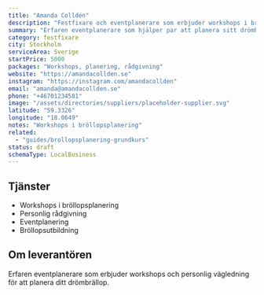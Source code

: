 ```yaml
---
title: "Amanda Colldén"
description: "Festfixare och eventplanerare som erbjuder workshops i bröllopsplanering."
summary: "Erfaren eventplanerare som hjälper par att planera sitt drömbrällop med workshops och personlig vägledning."
category: festfixare
city: Stockholm
serviceArea: Sverige
startPrice: 5000
packages: "Workshops, planering, rådgivning"
website: "https://amandacollden.se"
instagram: "https://instagram.com/amandacollden"
email: "amanda@amandacollden.se"
phone: "+46701234581"
image: "/assets/directories/suppliers/placeholder-supplier.svg"
latitude: "59.3326"
longitude: "18.0649"
notes: "Workshops i bröllopsplanering"
related:
  - "guides/brollopsplanering-grundkurs"
status: draft
schemaType: LocalBusiness
---
```


## Tjänster

- Workshops i bröllopsplanering
- Personlig rådgivning
- Eventplanering
- Bröllopsutbildning

## Om leverantören

Erfaren eventplanerare som erbjuder workshops och personlig vägledning för att planera ditt drömbrällop.
